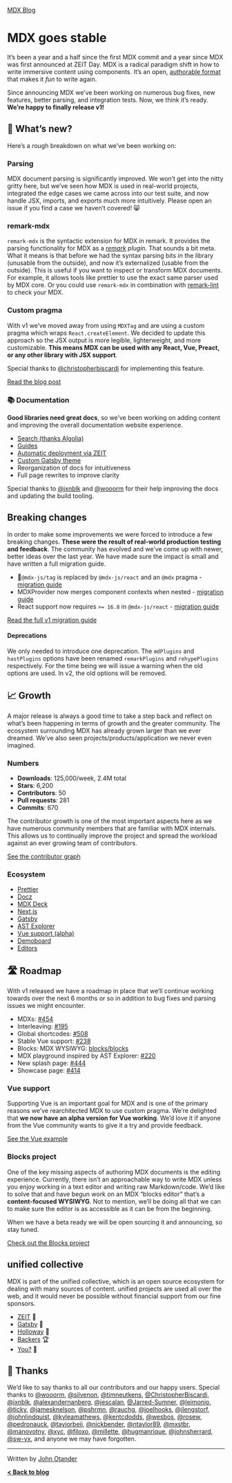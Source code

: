 [MDX Blog](/blog)

# MDX goes stable

It’s been a year and a half since the first MDX commit and a year since MDX was first announced at
ZEIT Day. MDX is a radical paradigm shift in how to write immersive content using components. It’s
an open, [authorable format](https://johno.com/authorable-format) that makes it _fun_ to write again.

Since announcing MDX we’ve been working on numerous bug fixes, new features, better parsing, and integration
tests. Now, we think it’s ready. **We’re happy to finally release v1!**

## 🎉 What’s new?

Here’s a rough breakdown on what we’ve been working on:

### Parsing

MDX document parsing is significantly improved.
We won’t get into the nitty gritty here, but we’ve seen how MDX is used in real-world projects, integrated
the edge cases we came across into our test suite, and now handle JSX, imports, and exports much more
intuitively.
Please open an issue if you find a case we haven’t covered! 😸

### remark-mdx

`remark-mdx` is the syntactic extension for MDX in remark. It provides the parsing functionality for
MDX as a _[remark](https://github.com/remarkjs/remark) plugin_. That sounds a bit meta. What it means
is that before we had the syntax parsing bits _in_ the library (unusable from the outside), and now it’s
externalized (usable from the outside). This is useful if you want to inspect or transform MDX documents.
For example, it allows tools like prettier to use the exact same parser used by MDX core. Or you could
use `remark-mdx` in combination with [remark-lint](https://github.com/remarkjs/remark-lint) to check your
MDX.

### Custom pragma

With v1 we’ve moved away from using `MDXTag` and are using a custom pragma which wraps `React.createElement`.
We decided to update this approach so the JSX output is more legible, lighterweight, and more customizable.
**This means MDX can be used with any React, Vue, Preact, or any other library with JSX support**.

Special thanks to [@christopherbiscardi](https://github.com/christopherbiscardi) for implementing this feature.

[Read the blog post](/blog/custom-pragma)

### 📚 Documentation

**Good libraries need great docs**, so we’ve been working on adding content and improving the overall documentation
website experience.

- [Search (thanks Algolia)](https://mobile.twitter.com/4lpine/status/1114270174096412672)
- [Guides](https://mdxjs.com)
- [Automatic deployment via ZEIT](https://zeit.co)
- [Custom Gatsby theme](https://gatsbyjs.org)
- Reorganization of docs for intuitiveness
- Full page rewrites to improve clarity

Special thanks to [@jxnblk](https://github.com/jxnblks) and [@wooorm](https://github.com/wooorm) for their help
improving the docs and updating the build tooling.

## Breaking changes

In order to make some improvements we were forced to introduce a few breaking changes. **These were the
result of real-world production testing and feedback**. The community has evolved and we’ve come up with
newer, better ideas over the last year. We have made sure the impact is small and have written a full
migration guide.

- 🚨`@mdx-js/tag` is replaced by `@mdx-js/react` and an `@mdx` pragma - [migration guide](/migrating/v1#pragma)
- MDXProvider now merges component contexts when nested - [migration guide](/migrating/v1#mdxprovider)
- React support now requires `>= 16.8` in `@mdx-js/react` - [migration guide](/migrating/v1#react)

[Read the full v1 migration guide](/migrating/v1)

#### Deprecations

We only needed to introduce one deprecation. The `mdPlugins` and `hastPlugins` options have been renamed
`remarkPlugins` and `rehypePlugins` respectively. For the time being we will issue a warning when the old options
are used. In v2, the old options will be removed.

## 📈 Growth

A major release is always a good time to take a step back and reflect on what’s been happening in terms of growth
and the greater community. The ecosystem surrounding MDX has already grown larger than we ever dreamed. We’ve also
seen projects/products/application we never even imagined.

### Numbers

- **Downloads**: 125,000/week, 2.4M total
- **Stars**: 6,200
- **Contributors**: 50
- **Pull requests**: 281
- **Commits**: 670

The contributor growth is one of the most important aspects here as we have numerous community members that are familiar
with MDX internals. This allows us to continually improve the project and spread the workload against an ever growing
team of contributors.

[See the contributor graph](https://github.com/mdx-js/mdx/graphs/contributors)

### Ecosystem

- [Prettier](https://prettier.io)
- [Docz](https://docz.site)
- [MDX Deck](https://github.com/jxnblk/mdx-deck)
- [Next.js](https://nextjs.org)
- [Gatsby](https://gatsbyjs.org)
- [AST Explorer](https://astexplorer.net)
- [Vue support (alpha)](/vue)
- [Demoboard](https://frontarm.com/demoboard/)
- [Editors](/editors)

## 🛣 Roadmap

With v1 released we have a roadmap in place that we’ll continue working towards over the next 6 months or
so in addition to bug fixes and parsing issues we might encounter.

- MDXs: [#454](https://github.com/mdx-js/mdx/issues/454)
- Interleaving: [#195](https://github.com/mdx-js/mdx/issues/195)
- Global shortcodes: [#508](https://github.com/mdx-js/mdx/pull/508)
- Stable Vue support: [#238](https://github.com/mdx-js/mdx/issues/238)
- Blocks: MDX WYSIWYG: [blocks/blocks](https://github.com/blocks/blocks)
- MDX playground inspired by AST Explorer: [#220](https://github.com/mdx-js/mdx/issues/220)
- New splash page: [#444](https://github.com/mdx-js/mdx/issues/444)
- Showcase page: [#414](https://github.com/mdx-js/mdx/issues/414)

### Vue support

Supporting Vue is an important goal for MDX and is one of the primary reasons we’ve rearchitected MDX to use
custom pragma. We’re delighted that **we now have an alpha version for Vue working**. We’d love it if anyone
from the Vue community wants to give it a try and provide feedback.

[See the Vue example](https://github.com/mdx-js/mdx/tree/master/examples/vue)

### Blocks project

One of the key missing aspects of authoring MDX documents is the editing experience. Currently, there isn’t an
approachable way to write MDX unless you enjoy working in a text editor and writing raw Markdown/code. We’d
like to solve that and have begun work on an MDX “blocks editor” that’s a **content-focused WYSIWYG**. Not to mention,
we’ll be doing all that we can to make sure the editor is as accessible as it can be from the beginning.

When we have a beta ready we will be open sourcing it and announcing, so stay tuned.

[Check out the Blocks project](https://github.com/blocks/blocks)

## unified collective

MDX is part of the unified collective, which is an open source ecosystem for dealing with many sources of content. unified
projects are used all over the web, and it would never be possible without financial support from our fine sponsors.

- [ZEIT](https://zeit.co) 🥇
- [Gatsby](https://gatsbyjs.org) 🥇
- [Holloway](https://www.holloway.com) 🥉
- [Backers](https://opencollective.com/unified#budget) 🏆
- [You?](https://opencollective.com/unified) 👤

## 🙏 Thanks

We’d like to say thanks to all our contributors and our happy users. Special thanks to
[@wooorm](https://github.com/wooorm),
[@silvenon](https://github.com/silvenon),
[@timneutkens](https://github.com/timneutkens),
[@ChristopherBiscardi](https://github.com/christopherbiscardi),
[@jxnblk](https://github.com/jxnblk),
[@alexandernanberg](https://github.com/alexandernanberg),
[@jescalan](https://github.com/jescalan),
[@Jarred-Sumner](https://github.com/Jarred-Sumner),
[@leimonio](https://github.com/leimonio),
[@ticky](https://github.com/ticky),
[@jamesknelson](https://github.com/jamesknelson),
[@pshrmn](https://github.com/pshrmn),
[@rauchg](https://github.com/rauchg),
[@joelhooks](https://github.com/joelhooks),
[@jlengstorf](https://github.com/jlengstorf),
[@johnlindquist](https://github.com/johnlindquist),
[@kyleamathews](https://github.com/kyleamathews),
[@kentcdodds](https://github.com/kentcdodds),
[@wesbos](https://github.com/wesbos),
[@rosew](https://github.com/rosew),
[@pedronauck](https://github.com/pedronauck),
[@tayiorbeii](https://github.com/tayiorbeii),
[@nickbender](https://github.com/nickbender),
[@ntaylor89](https://github.com/ntaylor89),
[@mxstbr](https://github.com/mxstbr),
[@manovotny](https://github.com/manovotny),
[@xyc](https://github.com/xyc),
[@filoxo](https://github.com/filoxo),
[@millette](https://github.com/millette),
[@hugmanrique](https://github.com/hugmanrique),
[@johnsherrard](https://github.com/johnsherrard),
[@sw-yx](https://github.com/sw-yx),
and anyone we may have forgotten.

---

Written by [John Otander](https://johno.com)

**[&lt; Back to blog](/blog)**
